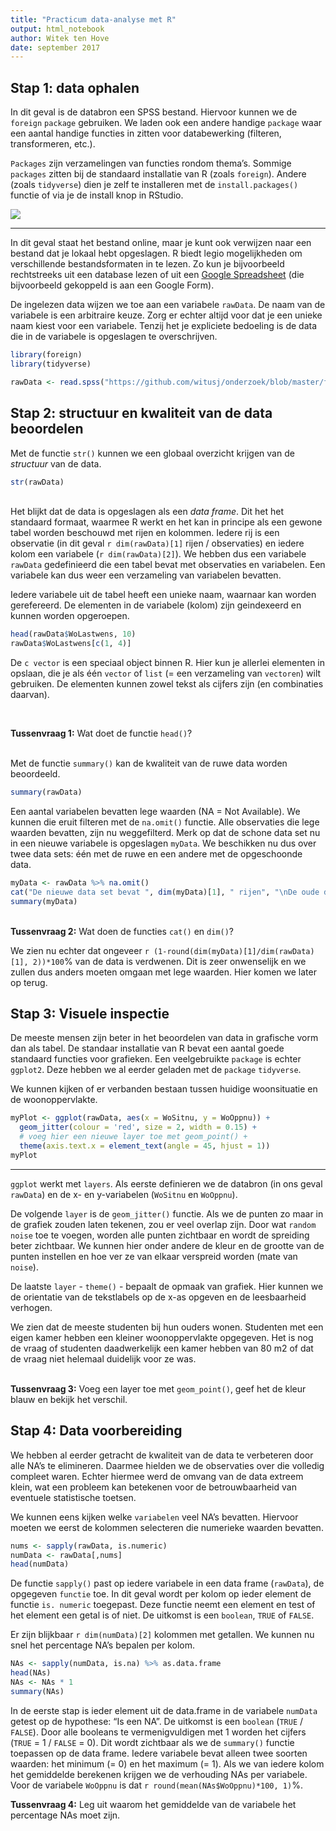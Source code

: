 ```yaml
---
title: "Practicum data-analyse met R"
output: html_notebook
author: Witek ten Hove
date: september 2017
---
```


## Stap 1: data ophalen

In dit geval is de databron een SPSS bestand. Hiervoor kunnen we de `foreign` `package` gebruiken. We laden ook een andere handige `package` waar een aantal handige functies in zitten voor databewerking (filteren, transformeren, etc.).

`Packages` zijn verzamelingen van functies rondom thema's. Sommige `packages` zitten bij de standaard installatie van R (zoals `foreign`). Andere (zoals `tidyverse`) dien je zelf te installeren met de `install.packages()` functie of via je de install knop in RStudio.

![](images/install.png)

<hr>
In dit geval staat het bestand online, maar je kunt ook verwijzen naar een bestand dat je lokaal hebt opgeslagen. R biedt legio mogelijkheden om verschillende bestandsformaten in te lezen. Zo kun je bijvoorbeeld rechtstreeks uit een database lezen of uit een [Google Spreadsheet](https://cran.r-project.org/web/packages/gsheet/gsheet.pdf) (die bijvoorbeeld gekoppeld is aan een Google Form).

De ingelezen data wijzen we toe aan een variabele `rawData`. De naam van de variabele is een arbitraire keuze. Zorg er echter altijd voor dat je een unieke naam kiest voor een variabele. Tenzij het je expliciete bedoeling is de data die in de variabele is opgeslagen te overschrijven.

```r
library(foreign)
library(tidyverse)

rawData <- read.spss("https://github.com/witusj/onderzoek/blob/master/files/enqu%C3%AAte%20woonwensen%20studenten%202016%20data%20in%20SPSS.sav?raw=true", to.data.frame = TRUE)
```

## Stap 2: structuur en kwaliteit van de data beoordelen
Met de functie `str()` kunnen we een globaal overzicht krijgen van de *structuur* van de data.

```r
str(rawData)
```
<br>
Het blijkt dat de data is opgeslagen als een *data frame*. Dit het het standaard formaat, waarmee R werkt en het kan in principe als een gewone tabel worden beschouwd met rijen en kolommen. Iedere rij is een observatie (in dit geval `r dim(rawData)[1]` rijen / observaties) en iedere kolom een variabele (`r dim(rawData)[2]`). We hebben dus een variabele `rawData` gedefinieerd die een tabel bevat met observaties en variabelen. Een variabele kan dus weer een verzameling van variabelen bevatten.

Iedere variabele uit de tabel heeft een unieke naam, waarnaar kan worden gerefereerd. De elementen in de variabele (kolom) zijn geindexeerd en kunnen worden opgeroepen.

```r
head(rawData$WoLastwens, 10)
rawData$WoLastwens[c(1, 4)]
```
De `c vector` is een speciaal object binnen R. Hier kun je allerlei elementen in opslaan, die je als één `vector` of `list` (= een verzameling van `vectoren`) wilt gebruiken. De elementen kunnen zowel tekst als cijfers zijn (en combinaties daarvan).

<br>

**Tussenvraag 1:** Wat doet de functie `head()`?

<br>
Met de functie `summary()` kan de kwaliteit van de ruwe data worden beoordeeld.

```r
summary(rawData)
```

Een aantal variabelen bevatten lege waarden (NA = Not Available). We kunnen die eruit filteren met de `na.omit()` functie. Alle observaties die lege waarden bevatten, zijn nu weggefilterd. Merk op dat de schone data set nu in een nieuwe variabele is opgeslagen `myData`. We beschikken nu dus over twee data sets: één met de ruwe en een andere met de opgeschoonde data.

```r
myData <- rawData %>% na.omit()
cat("De nieuwe data set bevat ", dim(myData)[1], " rijen", "\nDe oude data set bevat ", dim(rawData)[1], " rijen\n")
summary(myData)
```
<br>
**Tussenvraag 2:** Wat doen de functies `cat()` en `dim()`?

We zien nu echter dat ongeveer `r (1-round(dim(myData)[1]/dim(rawData)[1], 2))*100`% van de data is verdwenen. Dit is zeer onwenselijk en we zullen dus anders moeten omgaan met lege waarden. Hier komen we later op terug.

## Stap 3: Visuele inspectie
De meeste mensen zijn beter in het beoordelen van data in grafische vorm dan als tabel. De standaar installatie van R bevat een aantal goede standaard functies voor grafieken. Een veelgebruikte `package` is echter `ggplot2`. Deze hebben we al eerder geladen met de `package` `tidyverse`.

We kunnen kijken of er verbanden bestaan tussen huidige woonsituatie en de woonoppervlakte.

```r
myPlot <- ggplot(rawData, aes(x = WoSitnu, y = WoOppnu)) +
  geom_jitter(colour = 'red', size = 2, width = 0.15) +
  # voeg hier een nieuwe layer toe met geom_point() +
  theme(axis.text.x = element_text(angle = 45, hjust = 1))
myPlot
```
<hr>

`ggplot` werkt met `layers`. Als eerste definieren we de databron (in ons geval `rawData`) en de x- en y-variabelen (`WoSitnu` en `WoOppnu`).

De volgende `layer` is de `geom_jitter()` functie. Als we de punten zo maar in de grafiek zouden laten tekenen, zou er veel overlap zijn. Door wat `random noise` toe te voegen, worden alle punten zichtbaar en wordt de spreiding beter zichtbaar. We kunnen hier onder andere de kleur en de grootte van de punten instellen en hoe ver ze van elkaar verspreid worden (mate van `noise`).

De laatste `layer` - `theme()` - bepaalt de opmaak van grafiek. Hier kunnen we de orientatie van de tekstlabels op de x-as opgeven en de leesbaarheid verhogen.

We zien dat de meeste studenten bij hun ouders wonen. Studenten met een eigen kamer hebben een kleiner woonoppervlakte opgegeven. Het is nog de vraag of studenten daadwerkelijk een kamer hebben van 80 m2 of dat de vraag niet helemaal duidelijk voor ze was.

<br>
**Tussenvraag 3:** Voeg een layer toe met `geom_point()`, geef het de kleur blauw en bekijk het verschil.

## Stap 4: Data voorbereiding
We hebben al eerder getracht de kwaliteit van de data te verbeteren door alle NA's te elimineren. Daarmee hielden we de observaties over die volledig compleet waren. Echter hiermee werd de omvang van de data extreem klein, wat een probleem kan betekenen voor de betrouwbaarheid van eventuele statistische toetsen.

We kunnen eens kijken welke `variabelen` veel NA's bevatten. Hiervoor moeten we eerst de kolommen selecteren die numerieke waarden bevatten.

```r
nums <- sapply(rawData, is.numeric)
numData <- rawData[,nums]
head(numData)
```

De functie `sapply()` past op iedere variabele in een data frame (`rawData`), de opgegeven `functie` toe. In dit geval wordt per kolom op ieder element de functie `is. numeric` toegepast. Deze functie neemt een element en test of het element een getal is of niet. De uitkomst is een `boolean`, `TRUE` of `FALSE`.

Er zijn blijkbaar `r dim(numData)[2]` kolommen met getallen. We kunnen nu snel het percentage NA's bepalen per kolom.
```r
NAs <- sapply(numData, is.na) %>% as.data.frame
head(NAs)
NAs <- NAs * 1
summary(NAs)
```

In de eerste stap is ieder element uit de data.frame in de variabele `numData` getest op de hypothese: "Is een NA". De uitkomst is een `boolean` (`TRUE` / `FALSE`). Door alle booleans te vermenigvuldigen met 1 worden het cijfers (`TRUE` = 1 / `FALSE` = 0). Dit wordt zichtbaar als we de `summary()` functie toepassen op de data frame. Iedere variabele bevat alleen twee soorten waarden: het minimum (= 0) en het maximum (= 1). Als we van iedere kolom het gemiddelde berekenen krijgen we de verhouding NAs per variabele. Voor de variabele `WoOppnu` is dat `r round(mean(NAs$WoOppnu)*100, 1)`%.

**Tussenvraag 4:** Leg uit waarom het gemiddelde van de variabele het percentage NAs moet zijn.




